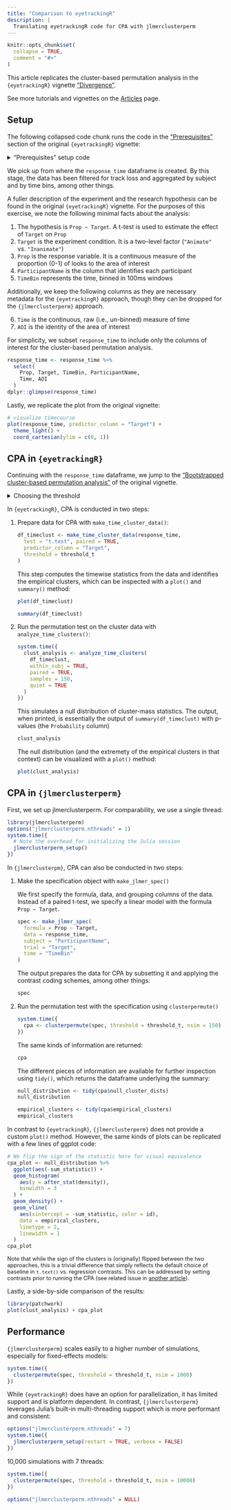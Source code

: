 ```yaml
---
title: "Comparison to eyetrackingR"
description: |
  Translating eyetrackingR code for CPA with jlmerclusterperm
---
```


```r
knitr::opts_chunk$set(
  collapse = TRUE,
  comment = "#>"
)
```

This article replicates the cluster-based permutation analysis in the `{eyetrackingR}` vignette ["Divergence"](http://www.eyetracking-r.com/vignettes/divergence).

See more tutorials and vignettes on the [Articles](https://yjunechoe.github.io/jlmerclusterperm/articles) page.

## Setup

The following collapsed code chunk runs the code in the ["Prerequisites"](http://www.eyetracking-r.com/vignettes/divergence#prerequisites) section of the original `{eyetrackingR}` vignette:

<details>
<summary>"Prerequisites" setup code</summary>

```r
set.seed(42)

library("Matrix")
library("lme4")
library("ggplot2")
library("eyetrackingR")

data("word_recognition")
data <- make_eyetrackingr_data(word_recognition,
  participant_column = "ParticipantName",
  trial_column = "Trial",
  time_column = "TimeFromTrialOnset",
  trackloss_column = "TrackLoss",
  aoi_columns = c("Animate", "Inanimate"),
  treat_non_aoi_looks_as_missing = TRUE
)

# subset to response window post word-onset
response_window <- subset_by_window(data,
  window_start_time = 15500,
  window_end_time = 21000,
  rezero = FALSE
)

# analyze amount of trackloss by subjects and trials
(trackloss <- trackloss_analysis(data = response_window))

# remove trials with > 25% of trackloss
response_window_clean <- clean_by_trackloss(
  data = response_window,
  trial_prop_thresh = .25
)

# create Target condition column
response_window_clean$Target <- as.factor(ifelse(test = grepl("(Spoon|Bottle)", response_window_clean$Trial),
  yes = "Inanimate",
  no  = "Animate"
))

response_time <- make_time_sequence_data(response_window_clean,
  time_bin_size = 100,
  predictor_columns = c("Target"),
  aois = "Animate",
  summarize_by = "ParticipantName"
)
```

</details>

We pick up from where the `response_time` dataframe is created. By this stage, the data has been filtered for track loss and aggregated by subject and by time bins, among other things.

A fuller description of the experiment and the research hypothesis can be found in the original `{eyetrackingR}` vignette. For the purposes of this exercise, we note the following minimal facts about the analysis:

1) The hypothesis is `Prop ~ Target`. A t-test is used to estimate the effect of `Target` on `Prop`
2) `Target` is the experiment condition. It is a two-level factor (`"Animate"` vs. `"Inanimate"`)
3) `Prop` is the response variable. It is a continuous measure of the proportion (0-1) of looks to the area of interest
4) `ParticipantName` is the column that identifies each participant
5) `TimeBin` represents the time, binned in 100ms windows

Additionally, we keep the following columns as they are necessary metadata for the `{eyetrackingR}` approach, though they can be dropped for the `{jlmerclusterperm}` approach.

6) `Time` is the continuous, raw (i.e., un-binned) measure of time
7) `AOI` is the identity of the area of interest

For simplicity, we subset `response_time` to include only the columns of interest for the cluster-based permutation analysis.

```r
response_time <- response_time %>%
  select(
    Prop, Target, TimeBin, ParticipantName,
    Time, AOI
  )
dplyr::glimpse(response_time)
```

Lastly, we replicate the plot from the original vignette:

```r
# visualize timecourse
plot(response_time, predictor_column = "Target") +
  theme_light() +
  coord_cartesian(ylim = c(0, 1))
```

## CPA in `{eyetrackingR}`

Continuing with the `response_time` dataframe, we jump to the ["Bootstrapped cluster-based permutation analysis"](http://www.eyetracking-r.com/vignettes/divergence#bootstrapped-cluster-based-permutation-analysis) of the original vignette.

<details>
<summary>Choosing the threshold</summary>

The original vignette uses the following heuristic of choosing a threshold:

```r
num_sub <- length(unique((response_window_clean$ParticipantName)))
threshold_t <- qt(p = 1 - .05 / 2, df = num_sub - 1)
threshold_t
```

How to choose a threshold is outside the scope of this article - we will simply use this value for both approaches.

</details>

In `{eyetrackingR}`, CPA is conducted in two steps:

1) Prepare data for CPA with `make_time_cluster_data()`:

    ```r
    df_timeclust <- make_time_cluster_data(response_time,
      test = "t.test", paired = TRUE,
      predictor_column = "Target",
      threshold = threshold_t
    )
    ```
    
    This step computes the timewise statistics from the data and identifies the empirical clusters, which can be inspected with a `plot()` and `summary()` method:
    
    ```r
    plot(df_timeclust)
    ```
    
    ```r
    summary(df_timeclust)
    ```

2) Run the permutation test on the cluster data with `analyze_time_clusters()`:

    ```r
    system.time({
      clust_analysis <- analyze_time_clusters(
        df_timeclust,
        within_subj = TRUE,
        paired = TRUE,
        samples = 150,
        quiet = TRUE
      )
    })
    ```
    
    This simulates a null distribution of cluster-mass statistics. The output, when printed, is essentially the output of `summary(df_timeclust)` with p-values (the `Probability` column)
    
    ```r
    clust_analysis
    ```
    
    The null distribution (and the extremety of the empirical clusters in that context) can be visualized with a `plot()` method:
    
    ```r
    plot(clust_analysis)
    ```

## CPA in `{jlmerclusterperm}`

First, we set up jlmerclusterperm. For comparability, we use a single thread:

```r
library(jlmerclusterperm)
options("jlmerclusterperm.nthreads" = 1)
system.time({
  # Note the overhead for initializing the Julia session
  jlmerclusterperm_setup()
})
```

In `{jlmerclusterpm}`, CPA can also be conducted in two steps:

1) Make the specification object with `make_jlmer_spec()`

    We first specify the formula, data, and grouping columns of the data. Instead of a paired t-test, we specify a linear model with the formula `Prop ~ Target`.
    
    ```r
    spec <- make_jlmer_spec(
      formula = Prop ~ Target,
      data = response_time,
      subject = "ParticipantName",
      trial = "Target",
      time = "TimeBin"
    )
    ```
    
    The output prepares the data for CPA by subsetting it and applying the contrast coding schemes, among other things:
    
    ```r
    spec
    ```

2) Run the permutation test with the specification using `clusterpermute()`

    ```r
    system.time({
      cpa <- clusterpermute(spec, threshold = threshold_t, nsim = 150)
    })
    ```
    
    The same kinds of information are returned:
    
    ```r
    cpa
    ```
    
    The different pieces of information are available for further inspection using `tidy()`, which returns the dataframe underlying the summary:
    
    ```r
    null_distribution <- tidy(cpa$null_cluster_dists)
    null_distribution
    ```
    
    ```r
    empirical_clusters <- tidy(cpa$empirical_clusters)
    empirical_clusters
    ```
    
In contrast to `{eyetrackingR}`, `{jlmerclusterperm}` does not provide a custom `plot()` method. However, the same kinds of plots can be replicated with a few lines of ggplot code:
    
```r
# We flip the sign of the statistic here for visual equivalence
cpa_plot <- null_distribution %>%
  ggplot(aes(-sum_statistic)) +
  geom_histogram(
    aes(y = after_stat(density)),
    binwidth = 3
  ) +
  geom_density() +
  geom_vline(
    aes(xintercept = -sum_statistic, color = id),
    data = empirical_clusters,
    linetype = 2,
    linewidth = 1
  )
cpa_plot
```

<div class="callout" style="font-size:0.9em">
Note that while the sign of the clusters is (originally) flipped between the two approaches, this is a trivial difference that simply reflects the default choice of baseline in `t.text()` vs. regression contrasts. This can be addressed by setting contrasts prior to running the CPA (see related issue in [another article](https://yjunechoe.github.io/jlmerclusterperm/articles/Geller-et-al-2020.html#e-contrast-coding)).
</div>

Lastly, a side-by-side comparison of the results:

```r
library(patchwork)
plot(clust_analysis) + cpa_plot
```

## Performance

`{jlmerclusterperm}` scales easily to a higher number of simulations, especially for fixed-effects models:

```r
system.time({
  clusterpermute(spec, threshold = threshold_t, nsim = 1000)
})
```

While `{eyetrackingR}` does have an option for parallelization, it has limited support and is platform dependent. In contrast, `{jlmerclusterperm}` leverages Julia's built-in multi-threading support which is more performant and consistent:

```r
options("jlmerclusterperm.nthreads" = 7)
system.time({
  jlmerclusterperm_setup(restart = TRUE, verbose = FALSE)
})
```

10,000 simulations with 7 threads:

```r
system.time({
  clusterpermute(spec, threshold = threshold_t, nsim = 10000)
})
```

```r
options("jlmerclusterperm.nthreads" = NULL)
```
